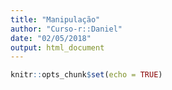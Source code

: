 ```yaml
---
title: "Manipulação"
author: "Curso-r::Daniel"
date: "02/05/2018"
output: html_document
---
```


```r
knitr::opts_chunk$set(echo = TRUE)
```
